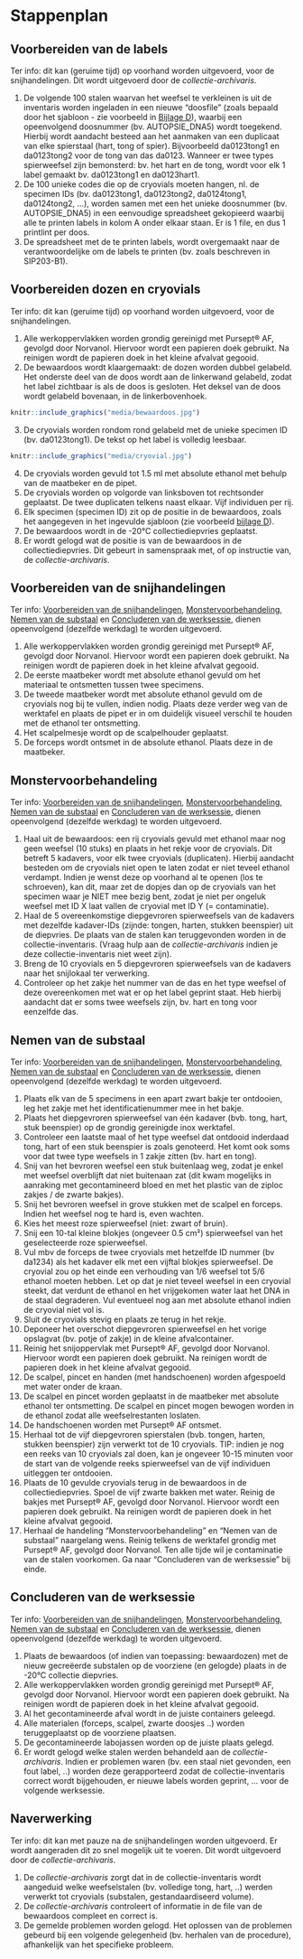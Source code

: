 # Stappenplan

## Voorbereiden van de labels

Ter info: dit kan (geruime tijd) op voorhand worden uitgevoerd, voor de snijhandelingen.
Dit wordt uitgevoerd door de *collectie-archivaris*.

1.  De volgende 100 stalen waarvan het weefsel te verkleinen is uit de inventaris worden ingeladen in een nieuwe “doosfile” (zoals bepaald door het sjabloon - zie voorbeeld in [Bijlage D](#bijlage-d)), waarbij een opeenvolgend doosnummer (bv. AUTOPSIE_DNA5) wordt toegekend. Hierbij wordt aandacht besteed aan het aanmaken van een duplicaat van elke spierstaal (hart, tong of spier). Bijvoorbeeld da0123tong1 en da0123tong2 voor de tong van das da0123. Wanneer er twee types spierweefsel zijn bemonsterd: bv. het hart en de tong, wordt voor elk 1 label gemaakt bv. da0123tong1 en da0123hart1.
2.  De 100 unieke codes die op de cryovials moeten hangen, nl. de specimen IDs (bv. da0123tong1, da0123tong2, da0124tong1, da0124tong2, ...), worden samen met een het unieke doosnummer (bv. AUTOPSIE_DNA5) in een eenvoudige spreadsheet gekopieerd waarbij alle te printen labels in kolom A onder elkaar staan. Er is 1 file, en dus 1 printlint per doos.
3.  De spreadsheet met de te printen labels, wordt overgemaakt naar de verantwoordelijke om de labels te printen (bv. zoals beschreven in SIP203-B1).

## Voorbereiden dozen en cryovials

Ter info: dit kan (geruime tijd) op voorhand worden uitgevoerd, voor de snijhandelingen.

1.  Alle werkoppervlakken worden grondig gereinigd met Pursept® AF, gevolgd door Norvanol. Hiervoor wordt een papieren doek gebruikt. Na reinigen wordt de papieren doek in het kleine afvalvat gegooid.
2.  De bewaardoos wordt klaargemaakt: de dozen worden dubbel gelabeld. Het onderste deel van de doos wordt aan de linkerwand gelabeld, zodat het label zichtbaar is als de doos is gesloten. Het deksel van de doos wordt gelabeld bovenaan, in de linkerbovenhoek.

```r
knitr::include_graphics("media/bewaardoos.jpg")
```

3.  De cryovials worden rondom rond gelabeld met de unieke specimen ID (bv. da0123tong1). De tekst op het label is volledig leesbaar.

```r
knitr::include_graphics("media/cryovial.jpg")
```

4.  De cryovials worden gevuld tot 1.5 ml met absolute ethanol met behulp van de maatbeker en de pipet.
5.  De cryovials worden op volgorde van linksboven tot rechtsonder geplaatst. De twee duplicaten telkens naast elkaar. Vijf individuen per rij.
6.  Elk specimen (specimen ID) zit op de positie in de bewaardoos, zoals het aangegeven in het ingevulde sjabloon (zie voorbeeld [bijlage D](#bijlage-d)).
7.  De bewaardoos wordt in de -20°C collectiediepvries geplaatst.
8.  Er wordt gelogd wat de positie is van de bewaardoos in de collectiediepvries. Dit gebeurt in samenspraak met, of op instructie van, de *collectie-archivaris*.

## Voorbereiden van de snijhandelingen {#snijhandelingen}

Ter info: [Voorbereiden van de snijhandelingen](#snijhandelingen), [Monstervoorbehandeling](#monstervoorbehandeling), [Nemen van de substaal](#substaal) en [Concluderen van de werksessie](#werksessie), dienen opeenvolgend (dezelfde werkdag) te worden uitgevoerd.

1.  Alle werkoppervlakken worden grondig gereinigd met Pursept® AF, gevolgd door Norvanol. Hiervoor wordt een papieren doek gebruikt. Na reinigen wordt de papieren doek in het kleine afvalvat gegooid.
2.  De eerste maatbeker wordt met absolute ethanol gevuld om het materiaal te ontsmetten tussen twee specimens.
3.  De tweede maatbeker wordt met absolute ethanol gevuld om de cryovials nog bij te vullen, indien nodig. Plaats deze verder weg van de werktafel en plaats de pipet er in om duidelijk visueel verschil te houden met de ethanol ter ontsmetting.
4.  Het scalpelmesje wordt op de scalpelhouder geplaatst.
5.  De forceps wordt ontsmet in de absolute ethanol. Plaats deze in de maatbeker.

## Monstervoorbehandeling {#monstervoorbehandeling}

Ter info: [Voorbereiden van de snijhandelingen](#snijhandelingen), [Monstervoorbehandeling](#monstervoorbehandeling), [Nemen van de substaal](#substaal) en [Concluderen van de werksessie](#werksessie), dienen opeenvolgend (dezelfde werkdag) te worden uitgevoerd.

1.  Haal uit de bewaardoos: een rij cryovials gevuld met ethanol maar nog geen weefsel (10 stuks) en plaats in het rekje voor de cryovials. Dit betreft 5 kadavers, voor elk twee cryovials (duplicaten). Hierbij aandacht besteden om de cryovials niet open te laten zodat er niet teveel ethanol verdampt. Indien je wenst deze op voorhand al te openen (los te schroeven), kan dit, maar zet de dopjes dan op de cryovials van het specimen waar je NIET mee bezig bent, zodat je niet per ongeluk weefsel met ID X laat vallen de cryovial met ID Y (= contaminatie).
2.  Haal de 5 overeenkomstige diepgevroren spierweefsels van de kadavers met dezelfde kadaver-IDs (zijnde: tongen, harten, stukken beenspier) uit de diepvries. De plaats van de stalen kan teruggevonden worden in de collectie-inventaris. (Vraag hulp aan de *collectie-archivaris* indien je deze collectie-inventaris niet weet zijn).
3.  Breng de 10 cryovials en 5 diepgevroren spierweefsels van de kadavers naar het snijlokaal ter verwerking.
4.  Controleer op het zakje het nummer van de das en het type weefsel of deze overeenkomen met wat er op het label geprint staat. Heb hierbij aandacht dat er soms twee weefsels zijn, bv. hart en tong voor eenzelfde das.

## Nemen van de substaal {#substaal}

Ter info: [Voorbereiden van de snijhandelingen](#snijhandelingen), [Monstervoorbehandeling](#monstervoorbehandeling), [Nemen van de substaal](#substaal) en [Concluderen van de werksessie](#werksessie), dienen opeenvolgend (dezelfde werkdag) te worden uitgevoerd.

1.  Plaats elk van de 5 specimens in een apart zwart bakje ter ontdooien, leg het zakje met het identificatienummer mee in het bakje.
2.  Plaats het diepgevroren spierweefsel van één kadaver (bvb. tong, hart, stuk beenspier) op de grondig gereinigde inox werktafel.
3.  Controleer een laatste maal of het type weefsel dat ontdooid inderdaad tong, hart of een stuk beenspier is zoals genoteerd. Het komt ook soms voor dat twee type weefsels in 1 zakje zitten (bv. hart en tong).
4.  Snij van het bevroren weefsel een stuk buitenlaag weg, zodat je enkel met weefsel overblijft dat niet buitenaan zat (dit kwam mogelijks in aanraking met gecontamineerd bloed en met het plastic van de ziploc zakjes / de zwarte bakjes).
5.  Snij het bevroren weefsel in grove stukken met de scalpel en forceps. Indien het weefsel nog te hard is, even wachten.
6.  Kies het meest roze spierweefsel (niet: zwart of bruin).
7.  Snij een 10-tal kleine blokjes (ongeveer 0.5 cm²) spierweefsel van het geselecteerde roze spierweefsel.
8.  Vul mbv de forceps de twee cryovials met hetzelfde ID nummer (bv da1234) als het kadaver elk met een vijftal blokjes spierweefsel. De cryovial zou op het einde een verhouding van 1/6 weefsel tot 5/6 ethanol moeten hebben. Let op dat je niet teveel weefsel in een cryovial steekt, dat verdunt de ethanol en het vrijgekomen water laat het DNA in de staal degraderen. Vul eventueel nog aan met absolute ethanol indien de cryovial niet vol is.
9.  Sluit de cryovials stevig en plaats ze terug in het rekje.
10. Deponeer het overschot diepgevroren spierweefsel en het vorige opslagvat (bv. potje of zakje) in de kleine afvalcontainer.
11. Reinig het snijoppervlak met Pursept® AF, gevolgd door Norvanol. Hiervoor wordt een papieren doek gebruikt. Na reinigen wordt de papieren doek in het kleine afvalvat gegooid.
12. De scalpel, pincet en handen (met handschoenen) worden afgespoeld met water onder de kraan.
13. De scalpel en pincet worden geplaatst in de maatbeker met absolute ethanol ter ontsmetting. De scalpel en pincet mogen bewogen worden in de ethanol zodat alle weefselrestanten loslaten.
14. De handschoenen worden met Pursept® AF ontsmet.
15. Herhaal tot de vijf diepgevroren spierstalen (bvb. tongen, harten, stukken beenspier) zijn verwerkt tot de 10 cryovials. TIP: indien je nog een reeks van 10 cryovials zal doen, kan je ongeveer 10-15 minuten voor de start van de volgende reeks spierweefsel van de vijf individuen uitleggen ter ontdooien.
16. Plaats de 10 gevulde cryovials terug in de bewaardoos in de collectiediepvries. Spoel de vijf zwarte bakken met water. Reinig de bakjes met Pursept® AF, gevolgd door Norvanol. Hiervoor wordt een papieren doek gebruikt. Na reinigen wordt de papieren doek in het kleine afvalvat gegooid.
17. Herhaal de handeling “Monstervoorbehandeling” en “Nemen van de substaal” naargelang wens. Reinig telkens de werktafel grondig met Pursept® AF, gevolgd door Norvanol. Ten alle tijde wil je contaminatie van de stalen voorkomen. Ga naar “Concluderen van de werksessie” bij einde.

## Concluderen van de werksessie {#werksessie}

Ter info: [Voorbereiden van de snijhandelingen](#snijhandelingen), [Monstervoorbehandeling](#monstervoorbehandeling), [Nemen van de substaal](#substaal) en [Concluderen van de werksessie](#werksessie), dienen opeenvolgend (dezelfde werkdag) te worden uitgevoerd.

1.  Plaats de bewaardoos (of indien van toepassing: bewaardozen) met de nieuw gecreëerde substalen op de voorziene (en gelogde) plaats in de -20°C collectie diepvries.
2.  Alle werkoppervlakken worden grondig gereinigd met Pursept® AF, gevolgd door Norvanol. Hiervoor wordt een papieren doek gebruikt. Na reinigen wordt de papieren doek in het kleine afvalvat gegooid.
3.  Al het gecontamineerde afval wordt in de juiste containers geleegd.
4.  Alle materialen (forceps, scalpel, zwarte doosjes ..) worden teruggeplaatst op de voorziene plaatsen.
5.  De gecontamineerde labojassen worden op de juiste plaats gelegd.
6.  Er wordt gelogd welke stalen werden behandeld aan de *collectie-archivaris*. Indien er problemen waren (bv. een staal niet gevonden, een fout label, ..) worden deze gerapporteerd zodat de collectie-inventaris correct wordt bijgehouden, er nieuwe labels worden geprint, … voor de volgende werksessie.

## Naverwerking

Ter info: dit kan met pauze na de snijhandelingen worden uitgevoerd.
Er wordt aangeraden dit zo snel mogelijk uit te voeren.
Dit wordt uitgevoerd door de *collectie-archivaris*.

1.  De *collectie-archivaris* zorgt dat in de collectie-inventaris wordt aangeduid welke weefselstalen (bv. volledige tong, hart, ..) werden verwerkt tot cryovials (substalen, gestandaardiseerd volume).
2.  De *collectie-archivaris* controleert of informatie in de file van de bewaardoos compleet en correct is.
3.  De gemelde problemen worden gelogd. Het oplossen van de problemen gebeurd bij een volgende gelegenheid (bv. herhalen van de procedure), afhankelijk van het specifieke probleem.

```{=html}
<!--
Stap voor stap uitgeschreven tekst (inclusief aspecten van kwaliteitsbewaking
die eventueel in aparte protocollen staan uitgelegd).
Best ook om visuele hulpmiddelen zoals foto's en diagrammen te gebruiken.
-->
```
